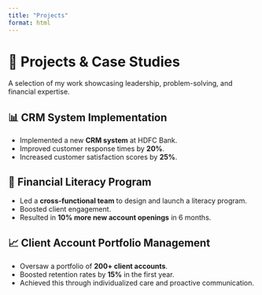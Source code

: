 ```yaml
---
title: "Projects"
format: html
---
```


# 🚀 Projects & Case Studies  

A selection of my work showcasing leadership, problem-solving, and financial expertise.  

<div class="card">

## 📊 CRM System Implementation
- Implemented a new **CRM system** at HDFC Bank.  
- Improved customer response times by **20%**.  
- Increased customer satisfaction scores by **25%**.  

</div>

<div class="card">

## 🏦 Financial Literacy Program
- Led a **cross-functional team** to design and launch a literacy program.  
- Boosted client engagement.  
- Resulted in **10% more new account openings** in 6 months.  

</div>

<div class="card">

## 📈 Client Account Portfolio Management
- Oversaw a portfolio of **200+ client accounts**.  
- Boosted retention rates by **15%** in the first year.  
- Achieved this through individualized care and proactive communication.  

</div>
